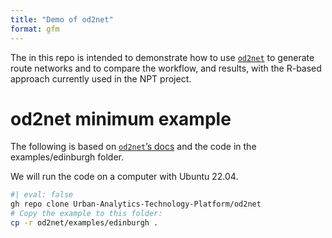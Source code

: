 ```yaml
---
title: "Demo of od2net"
format: gfm
---
```


The in this repo is intended to demonstrate how to use [`od2net`](https://github.com/Urban-Analytics-Technology-Platform/od2net) to generate route networks and to compare the workflow, and results, with the R-based approach currently used in the NPT project.

# od2net minimum example

The following is based on [`od2net`'s docs](https://github.com/Urban-Analytics-Technology-Platform/od2net/blob/main/docs/tutorial_examples.md#running-the-edinburgh-example) and the code in the examples/edinburgh folder.

We will run the code on a computer with Ubuntu 22.04.

```bash
#| eval: false
gh repo clone Urban-Analytics-Technology-Platform/od2net
# Copy the example to this folder:
cp -r od2net/examples/edinburgh .
```